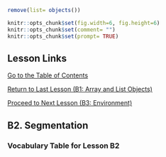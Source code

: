 ```r
remove(list= objects())
```

```r
knitr::opts_chunk$set(fig.width=6, fig.height=6) 
knitr::opts_chunk$set(comment= "")
knitr::opts_chunk$set(prompt= TRUE)
```
## Lesson Links

[Go to the Table of Contents](00_TableOfContents.html)

[Return to Last Lesson (B1: Array and List Objects)](06_LessonB1.html)

[Proceed to Next Lesson (B3: Environment)](08_LessonB3.html)

## B2.  Segmentation

### Vocabulary Table for Lesson B2